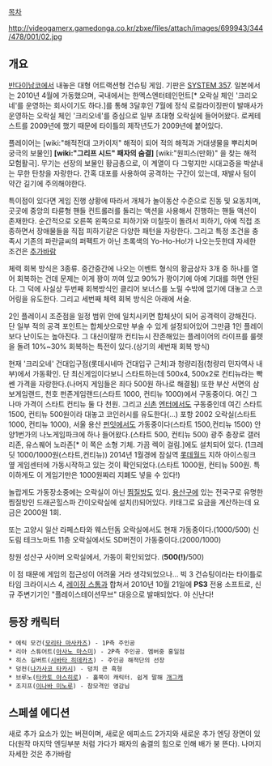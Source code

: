 [[목차]]

http://videogamerx.gamedonga.co.kr/zbxe/files/attach/images/699943/344/478/001/02.jpg

== 개요 ==
[[반다이]][[남코]]에서 내놓은 대형 어트랙션형 건슈팅 게임. 기판은 [[SYSTEM 357]].
일본에서는 2010년 4월에 가동했으며, 국내에서는 한멕스엔터테인먼트[* 오락실 체인 '크리오네'를 운영하는 회사이기도 하다.]를 통해 3달후인 7월에 정식 로컬라이징판이 발매사가 운영하는 오락실 체인 '크리오네'를 중심으로 일부 초대형 오락실에 들어어왔다. 로케테스트를 2009년에 했기 때문에 타이틀의 제작년도가 2009년에 붙어있다.

플레이어는 [wiki:"해적전대 고카이저" 해적이 되어 적의 해적과 거대생물을 뿌리치며 궁극의 보물인] '''[wiki:"그리프 시드" 패자의 숨결]''' [wiki:"원피스(만화)" 을 찾는 해적 모험활극]. 무기는 선장의 보물인 황금총으로, 이 계열이 다 그렇지만 시대고증을 박살내는 무한 탄창을 자랑한다. 간혹 대포를 사용하여 공격하는 구간이 있는데, 재발사 텀이 약간 길기에 주의해야한다.

특이점이 있다면 게임 진행 상황에 따라서 개체가 놀이동산 수준으로 진동 및 요동치며, 곳곳에 중앙의 타륜형 핸들 컨트롤러를 돌리는 액션을 사용해서 진행하는 핸들 액션이 존재한다. 순간적으로 오른쪽 왼쪽으로 피하기와 미칠듯이 돌려서 피하기, 아예 직접 조종하면서 장애물들을 직접 피하기같은 다양한 패턴을 자랑한다. 그리고 특정 조건을 충족시 기존의 파란글씨의 퍼펙트가 아닌 초록색의 Yo-Ho-Ho!가 나오는듯한데 자세한 조건은 [[추가바람]]

체력 회복 방식은 3종류. 중간중간에 나오는 이벤트 형식의 황금상자 3개 중 하나를 열어 회복하는 건데 문제는 이게 꽝이 끼여 있고 90%가 꽝이기에 아예 기대를 하면 안된다. 그 덕에 사실상 두번째 회복방식인 클리어 보너스를 노릴 수밖에 없기에 대놓고 스코어링을 유도한다. 그리고 세번째 체력 회복 방식은 아래에 서술.

2인 플레이시 조준점을 일정 범위 안에 일치시키면 합체샷이 되어 공격력이 강해진다. 단 일부 적의 공격 포인트는 합체샷으로만 부술 수 있게 설정되어있어 그만큼 1인 플레이보다 난이도는 높아진다. 그 대신이랄까 컨티뉴시 잔존해있는 플레이어의 라이프를 룰렛을 돌려 10%~30% 회복하는 특전이 있다.(상기의 세번재 회복 방식)

현재 '크리오네' 건대입구점(롯데시네마 건대입구 근처)과 청량리점(청량리 민자역사 내부)에서 가동확인.  단 최신게임이다보니 스타트하는데 500x4, 500x2로 컨티뉴라는 빡쎈 가격을 자랑한다.(나머지 게임들은 죄다 500원 하나로 해결됨) 또한 부산 서면의 삼보게임랜드, 천호 펀존게임랜드(스타트 1000, 컨티뉴 1000)에서 구동중이다. 여긴 그나마 가격이 스타트 컨티뉴 둘 다 천원. 그리고 [[신촌]] [[엔터]]에서도 구동중인데 여긴 스타트 1500, 컨티뉴 500원이라 대놓고 코인러시를 유도한다(…)
포항 2002 오락실(스타트 1000, 컨티뉴 1000), 서울 용산 [[펀잇]]에서도 가동중이다(스타트 1500,컨티뉴 1500)
안양1번가의 나노게임파크에 하나 들어왔다.(스타트 500, 컨티뉴 500)
광주 충장로 갤러리존, 유스퀘어 노라존[* 이 쪽은 소형 기체. 가끔 렉이 걸림.]에도 설치되어 있다. (1크레딧 1000/1000원(스타트,컨티뉴))
2014년 1월경에 잠실역 [[롯데월드]] 지하 아이스링크 옆 게임센터에 가동시작하고 있는 것이 확인되었다.(스타트 1000원, 컨티뉴 500원. 특이하게도 이 게임기만은 1000원짜리 지폐도 넣을 수 있다!)

놀랍게도 가동장소중에는 오락실이 아닌 [[찜질방]]도 있다. [[용산구]]에 있는 전국구로 유명한 찜질방인 드래곤힐스파 간이오락실에 설치(!)되어있다. 키태그로 요금을 계산하는데 요금은 2000원 1회.

또는 고양시 일산 라페스타와 웨스턴돔 오락실에서도 현재 가동중이다.(1000/500)
신도림 테크노마트 11층 오락실에서도 SD버전이 가동중이다.(2000/1000)

창원 성산구 사이버 오락실에서, 가동이 확인되었다. ('''500(!)'''/500)

이 점 때문에 게임의 접근성이 어려울 거라 생각되었으나… 빅 3 건슈팅이라는 타이틀로 타임 크라이시스 4, [[레이징 스톰]]과 합쳐서 2010년 10월 21일에 '''PS3''' 전용 소프트로, 신규 주변기기인 "플레이스테이션무브" 대응으로 발매되었다. 야 신난다! 

== 등장 캐릭터 ==
 * 에릭 모건([[모리타 마사카즈]]) - 1P측 주인공
 * 리아 스튜어트([[아사노 마스미]]) - 2P측 주인공. 멤버중 홍일점
 * 히스 길버트([[시바타 히데카츠]]) - 주인공 해적단의 선장
 * 덩컨([[나가사코 타카시]]) - 덩치 큰 흑형
 * 브루노([[타카토 야스히로]]) - 홀쭉이 캐릭터. 쉽게 말해 [[개그캐]]
 * 조지프([[이나바 미노루]]) - 참모격인 영감님

== 스페셜 에디션 ==
새로 추가 요소가 있는 버젼이며, 새로운 에피소드 2가지와 새로운 추가 엔딩 장면이 있다(원작 마지막 엔딩부분 처럼 가다가 패자의 숨결의 힘으로 인해 배가 붕 뜬다). 나머지 자세한 것은 추가바람
